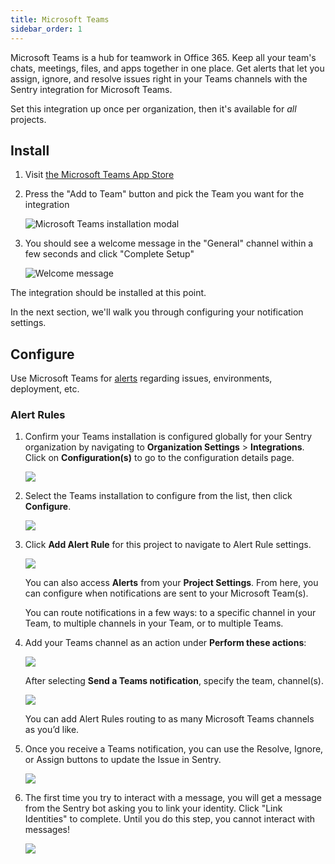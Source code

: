 ```yaml
---
title: Microsoft Teams
sidebar_order: 1
---
```


Microsoft Teams is a hub for teamwork in Office 365. Keep all your team's chats, meetings, files, and apps together in one place. Get alerts that let you assign, ignore, and resolve issues right in your Teams channels with the Sentry integration for Microsoft Teams. 

Set this integration up once per organization, then it's available for _all_ projects.

## Install

1. Visit [the Microsoft Teams App Store](https://teams.microsoft.com/l/app/5adee720-30de-4006-a342-d454317db1d4)

2. Press the "Add to Team" button and pick the Team you want for the integration

   ![Microsoft Teams installation modal](msteams-add-to-team.png)
   
3. You should see a welcome message in the "General" channel within a few seconds and click "Complete Setup"
   
   ![Welcome message](msteams-welcome-message.png)
   
The integration should be installed at this point.


In the next section, we'll walk you through configuring your notification settings.

## Configure

Use Microsoft Teams for [alerts](#alert-rules) regarding issues, environments, deployment, etc.

### Alert Rules

1. Confirm your Teams installation is configured globally for your Sentry organization by navigating to **Organization Settings**  > **Integrations**. Click on **Configuration(s)** to go to the configuration details page.

   ![](msteams-directory-installed.png)

2. Select the Teams installation to configure from the list, then click **Configure**.

   ![](msteams-integration-detail.png)

3. Click **Add Alert Rule** for this project to navigate to Alert Rule settings.

   ![](msteams-project-configuration.png)

   You can also access **Alerts** from your **Project Settings**. From here, you can configure when notifications are sent to your Microsoft Team(s).

   You can route notifications in a few ways: to a specific channel in your Team, to multiple channels in your Team, or to multiple Teams.

4. Add your Teams channel as an action under **Perform these actions**:

   ![](msteams-new-alert-rule.png)

   After selecting **Send a Teams notification**, specify the team, channel(s).

   ![](msteams-add-action.png)

   You can add Alert Rules routing to as many Microsoft Teams channels as you’d like.

5. Once you receive a Teams notification, you can use the Resolve, Ignore, or Assign buttons to update the Issue in Sentry.

   ![](msteams-alert-message.png)
   
6. The first time you try to interact with a message, you will get a message from the Sentry bot asking you to link your identity. Click "Link Identities" to complete. Until you do this step, you cannot interact with messages!

   ![](msteams-link-identity.png)
   
